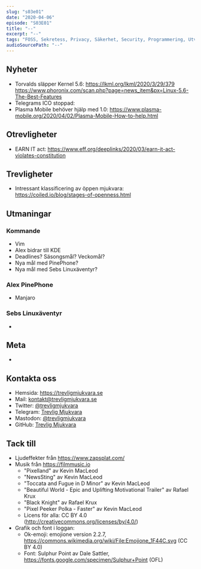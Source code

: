```yaml
---
slug: "s03e01"
date: "2020-04-06"
episode: "S03E01"
title: "--"
excerpt: "--"
tags: "FOSS, Sekretess, Privacy, Säkerhet, Security, Programmering, Utveckling, RaspberryPi, PinePhone, Technology, Linux, Open Source, Manjaro, Telegram, EARN IT"
audioSourcePath: "--"
---
```


## Nyheter
- Torvalds släpper Kernel 5.6: https://lkml.org/lkml/2020/3/29/379 https://www.phoronix.com/scan.php?page=news_item&px=Linux-5.6-The-Best-Features
- Telegrams ICO stoppad:
- Plasma Mobile behöver hjälp med 1.0: https://www.plasma-mobile.org/2020/04/02/Plasma-Mobile-How-to-help.html

## Otrevligheter 
- EARN IT act: https://www.eff.org/deeplinks/2020/03/earn-it-act-violates-constitution

## Trevligheter
- Intressant klassificering av öppen mjukvara: https://coiled.io/blog/stages-of-openness.html

## Utmaningar
### Kommande
- Vim
- Alex bidrar till KDE
- Deadlines? Säsongsmål? Veckomål? 
- Nya mål med PinePhone?
- Nya mål med Sebs Linuxäventyr?

### Alex PinePhone
- Manjaro

### Sebs Linuxäventyr
- 

## Meta
- 

## Kontakta oss

- Hemsida: https://trevligmjukvara.se
- Mail: kontakt@trevligmjukvara.se
- Twitter: [@trevligmjukvara](https://twitter.com/trevligmjukvara)
- Telegram: [Trevlig Mjukvara](https://t.me/trevligmjukvara)
- Mastodon: [@trevligmjukvara](https://mastodon.linuxkompis.se/@trevligmjukvara)
- GitHub: [Trevlig Mjukvara](https://github.com/trevligmjukvara)

## Tack till

- Ljudeffekter från https://www.zapsplat.com/
- Musik från https://filmmusic.io
  - "Pixelland" av Kevin MacLeod
  - "NewsSting" av Kevin MacLeod
  - "Toccata and Fugue in D Minor" av Kevin MacLeod
  - "Beautiful World - Epic and Uplifting Motivational Trailer" av Rafael Krux
  - "Black Knight" av Rafael Krux
  - "Pixel Peeker Polka - Faster" av Kevin MacLeod
  - Licens för alla: CC BY 4.0 (http://creativecommons.org/licenses/by/4.0/)
- Grafik och font i loggan:
  - Ok-emoji: emojione version 2.2.7, https://commons.wikimedia.org/wiki/File:Emojione_1F44C.svg (CC BY 4.0)
  - Font: Sulphur Point av Dale Sattler, https://fonts.google.com/specimen/Sulphur+Point (OFL)
